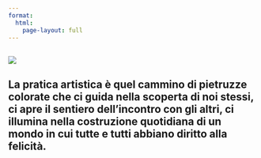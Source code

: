 ```yaml
---
format: 
  html: 
    page-layout: full
---
```


## 

[![](image/monserrat-primapagina2.jpg){fig-align="center"}](/about.html)

## La pratica artistica è quel cammino di pietruzze colorate che ci guida nella scoperta di noi stessi, ci apre il sentiero dell'incontro con gli altri, ci illumina nella costruzione quotidiana di un mondo in cui tutte e tutti abbiano diritto alla felicità.
